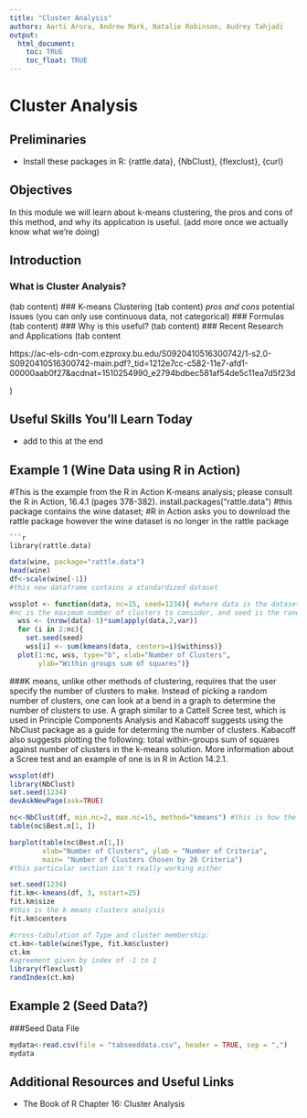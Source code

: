 ```yaml
---
title: "Cluster Analysis"
authors: Aarti Arora, Andrew Mark, Natalie Robinson, Audrey Tahjadi
output: 
  html_document: 
    toc: TRUE
    toc_float: TRUE
---
```


# Cluster Analysis

## Preliminaries

* Install these packages in R: {rattle.data}, {NbClust}, {flexclust}, {curl}

## Objectives
In this module we will learn about k-means clustering, the pros and cons of this method, and why its application is useful. 
(add more once we actually know what we're doing)

## Introduction {.tabset}
### What is Cluster Analysis?
  (tab content)
### K-means Clustering
  (tab content)
  *pros and cons
  *potential issues (you can only use continuous data, not categorical)
### Formulas
  (tab content)
### Why is this useful?
  (tab content)
### Recent Research and Applications
  (tab content
  
  https://ac-els-cdn-com.ezproxy.bu.edu/S0920410516300742/1-s2.0-S0920410516300742-main.pdf?_tid=1212e7cc-c582-11e7-afd1-00000aab0f27&acdnat=1510254990_e2794bdbec581af54de5c11ea7d5f23d
  
  )

## Useful Skills You'll Learn Today
  * add to this at the end
  
## Example 1 (Wine Data using R in Action)
#This is the example from the R in Action K-means analysis; please consult the R in Action, 16.4.1 (pages 378-382). 
install.packages("rattle.data") #this package contains the wine dataset; 
#R in Action asks you to download the rattle package however the wine dataset is no longer in the rattle package
```
```r
library(rattle.data)
```
```r
data(wine, package="rattle.data")
head(wine)
df<-scale(wine[-1])
#this new dataframe contains a standardized dataset 
```
```r
wssplot <- function(data, nc=15, seed=1234){ #where data is the dataset, 
#nc is the maximum number of clusters to consider, and seed is the randomly generated dataset
  wss <- (nrow(data)-1)*sum(apply(data,2,var))
  for (i in 2:nc){
    set.seed(seed)
    wss[i] <- sum(kmeans(data, centers=i)$withinss)}
  plot(1:nc, wss, type="b", xlab="Number of Clusters",
       ylab="Within groups sum of squares")}
```
###K means, unlike other methods of clustering, requires that the user specify the number of clusters to make. Instead of picking a random number of clusters, one can look at a bend in a graph to determine the number of clusters to use. A graph similar to a Cattell Scree test, which is used in Principle Components Analysis and Kabacoff suggests using the NbClust package as a guide for determing the number of clusters. Kabacoff also suggests plotting the following: total within-groups sum of squares against number of clusters in the k-means solution. More information about a Scree test and an example of one is in R in Action 14.2.1. 
```r
wssplot(df)
library(NbClust)
set.seed(1234)
devAskNewPage(ask=TRUE)
```
```r
nc<-NbClust(df, min.nc=2, max.nc=15, method="kmeans") #this is how the number of clusters is determined
table(nc$Best.n[1, ])
```
```r
barplot(table(nc$Best.n[1,])
        xlab="Number of Clusters", ylab = "Number of Criteria", 
        main= "Number of Clusters Chosen by 26 Criteria")
#this particular section isn't really working either
```
```r
set.seed(1234)
fit.km<-kmeans(df, 3, nstart=25)
fit.km$size
#this is the k means clusters analysis 
fit.km$centers
```
```r
#cross-tabulation of Type and cluster membership:
ct.km<-table(wine$Type, fit.km$cluster)
ct.km
#agreement given by index of -1 to 1
library(flexclust)
randIndex(ct.km)
```
## Example 2 (Seed Data?)
###Seed Data File
```r
mydata<-read.csv(file = "tabseeddata.csv", header = TRUE, sep = ",")
mydata
```

## Additional Resources and Useful Links
  * The Book of R Chapter 16: Cluster Analysis

